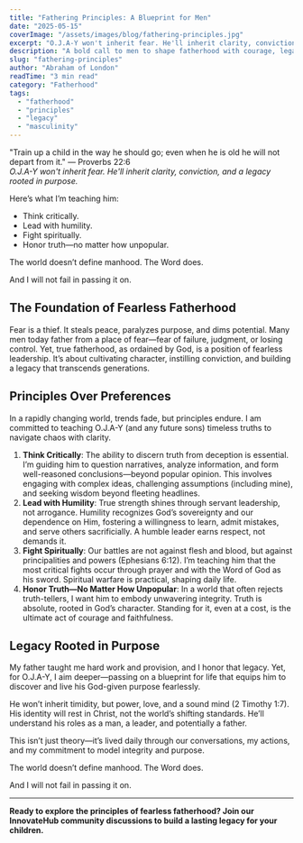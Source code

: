 ```yaml
---
title: "Fathering Principles: A Blueprint for Men"
date: "2025-05-15"
coverImage: "/assets/images/blog/fathering-principles.jpg"
excerpt: "O.J.A-Y won't inherit fear. He'll inherit clarity, conviction, and a legacy rooted in purpose."
description: "A bold call to men to shape fatherhood with courage, legacy, and intentionality."
slug: "fathering-principles"
author: "Abraham of London"
readTime: "3 min read"
category: "Fatherhood"
tags:
  - "fatherhood"
  - "principles"
  - "legacy"
  - "masculinity"
---
```


"Train up a child in the way he should go; even when he is old he will not depart from it." — Proverbs 22:6  
*O.J.A-Y won't inherit fear. He'll inherit clarity, conviction, and a legacy rooted in purpose.*

Here’s what I’m teaching him:

- Think critically.
- Lead with humility.
- Fight spiritually.
- Honor truth—no matter how unpopular.

The world doesn’t define manhood. The Word does.

And I will not fail in passing it on.

## The Foundation of Fearless Fatherhood

Fear is a thief. It steals peace, paralyzes purpose, and dims potential. Many men today father from a place of fear—fear of failure, judgment, or losing control. Yet, true fatherhood, as ordained by God, is a position of fearless leadership. It’s about cultivating character, instilling conviction, and building a legacy that transcends generations.

## Principles Over Preferences

In a rapidly changing world, trends fade, but principles endure. I am committed to teaching O.J.A-Y (and any future sons) timeless truths to navigate chaos with clarity.

1. **Think Critically**: The ability to discern truth from deception is essential. I’m guiding him to question narratives, analyze information, and form well-reasoned conclusions—beyond popular opinion. This involves engaging with complex ideas, challenging assumptions (including mine), and seeking wisdom beyond fleeting headlines.
2. **Lead with Humility**: True strength shines through servant leadership, not arrogance. Humility recognizes God’s sovereignty and our dependence on Him, fostering a willingness to learn, admit mistakes, and serve others sacrificially. A humble leader earns respect, not demands it.
3. **Fight Spiritually**: Our battles are not against flesh and blood, but against principalities and powers (Ephesians 6:12). I’m teaching him that the most critical fights occur through prayer and with the Word of God as his sword. Spiritual warfare is practical, shaping daily life.
4. **Honor Truth—No Matter How Unpopular**: In a world that often rejects truth-tellers, I want him to embody unwavering integrity. Truth is absolute, rooted in God’s character. Standing for it, even at a cost, is the ultimate act of courage and faithfulness.

## Legacy Rooted in Purpose

My father taught me hard work and provision, and I honor that legacy. Yet, for O.J.A-Y, I aim deeper—passing on a blueprint for life that equips him to discover and live his God-given purpose fearlessly.

He won’t inherit timidity, but power, love, and a sound mind (2 Timothy 1:7). His identity will rest in Christ, not the world’s shifting standards. He’ll understand his roles as a man, a leader, and potentially a father.

This isn’t just theory—it’s lived daily through our conversations, my actions, and my commitment to model integrity and purpose.

The world doesn’t define manhood. The Word does.

And I will not fail in passing it on.

---

**Ready to explore the principles of fearless fatherhood? Join our InnovateHub community discussions to build a lasting legacy for your children.**